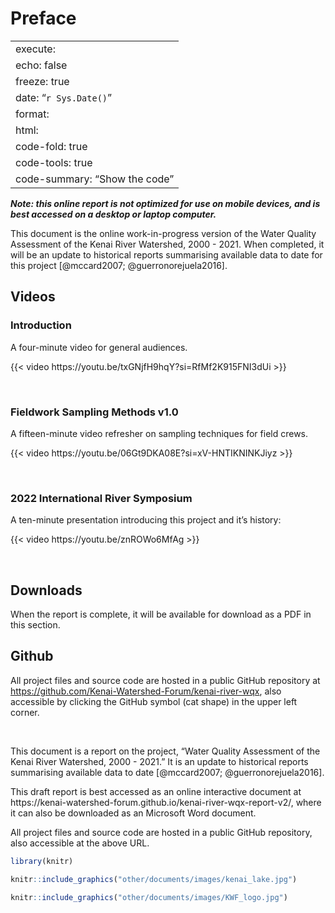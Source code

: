 # Preface {.unnumbered}

---
execute:
  echo: false
  freeze: true
date: "`r Sys.Date()`"
format:
  html:
    code-fold: true
    code-tools: true
    code-summary: "Show the code"
---

***Note: this online report is not optimized for use on mobile devices, and is best accessed on a desktop or laptop computer.***

::: {.content-visible when-format="html"}
This document is the online work-in-progress version of the Water Quality Assessment of the Kenai River Watershed, 2000 - 2021. When completed, it will be an update to historical reports summarising available data to date for this project [@mccard2007; @guerronorejuela2016].

## Videos

### Introduction

A four-minute video for general audiences.

{{< video https://youtu.be/txGNjfH9hqY?si=RfMf2K915FNI3dUi >}}

<br>

### Fieldwork Sampling Methods v1.0

A fifteen-minute video refresher on sampling techniques for field crews.

{{< video https://youtu.be/06Gt9DKA08E?si=xV-HNTIKNINKJiyz >}}

<br>

### 2022 International River Symposium

A ten-minute presentation introducing this project and it's history:

{{< video https://youtu.be/znROWo6MfAg >}}

<br>

## Downloads

When the report is complete, it will be available for download as a PDF in this section.

## Github

All project files and source code are hosted in a public GitHub repository at <https://github.com/Kenai-Watershed-Forum/kenai-river-wqx>, also accessible by clicking the GitHub symbol (cat shape) in the upper left corner.

<br>
:::

::: {.content-visible when-format="docx"}
This document is a report on the project, "Water Quality Assessment of the Kenai River Watershed, 2000 - 2021." It is an update to historical reports summarising available data to date [@mccard2007; @guerronorejuela2016].

This draft report is best accessed as an online interactive document at https://kenai-watershed-forum.github.io/kenai-river-wqx-report-v2/, where it can also be downloaded as an Microsoft Word document.

All project files and source code are hosted in a public GitHub repository, also accessible at the above URL.
:::

```r
library(knitr)

knitr::include_graphics("other/documents/images/kenai_lake.jpg")
```

::: {.content-visible when-format="docx"}
```r
knitr::include_graphics("other/documents/images/KWF_logo.jpg")

```
:::

\newpage
